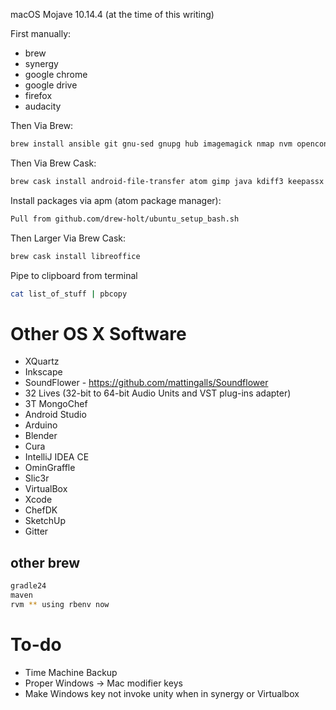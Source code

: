 macOS Mojave 10.14.4 (at the time of this writing)

First manually:
* brew
* synergy
* google chrome
* google drive
* firefox
* audacity

Then Via Brew:
<syntaxhighlight lang=bash>
brew install ansible git gnu-sed gnupg hub imagemagick nmap nvm openconnect openssl openvpn p7zip pstree psutils rbenv watch wget xz
</syntaxhighlight>

Then Via Brew Cask:
<syntaxhighlight lang=bash>
brew cask install android-file-transfer atom gimp java kdiff3 keepassx mongodb qbittorrent slack vlc tunnelblick vnc-viewer wireshark
</syntaxhighlight>

Install packages via apm (atom package manager):
<syntaxhighlight lang=bash>
Pull from github.com/drew-holt/ubuntu_setup_bash.sh
</syntaxhighlight>

Then Larger Via Brew Cask:
<syntaxhighlight lang=bash>
brew cask install libreoffice
</syntaxhighlight>

Pipe to clipboard from terminal
<syntaxhighlight lang=bash>
cat list_of_stuff | pbcopy
</syntaxhighlight>

= Other OS X Software =
* XQuartz
* Inkscape
* SoundFlower - https://github.com/mattingalls/Soundflower
* 32 Lives (32-bit to 64-bit Audio Units and VST plug-ins adapter)
* 3T MongoChef
* Android Studio
* Arduino
* Blender
* Cura
* IntelliJ IDEA CE
* OminGraffle
* Slic3r
* VirtualBox
* Xcode
* ChefDK
* SketchUp
* Gitter

== other brew ==
<syntaxhighlight lang=bash>
gradle24
maven
rvm ** using rbenv now
</syntaxhighlight>

= To-do =
*Time Machine Backup
*Proper Windows -> Mac modifier keys
*Make Windows key not invoke unity when in synergy or Virtualbox
